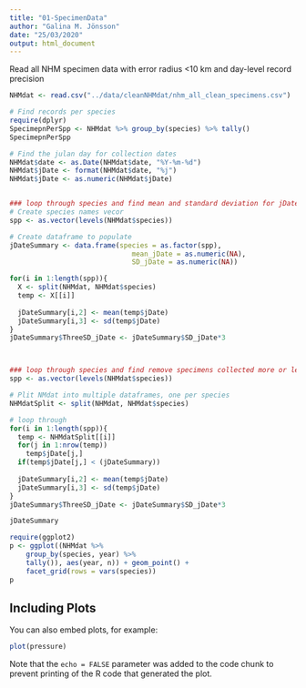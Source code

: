 ```yaml
---
title: "01-SpecimenData"
author: "Galina M. Jönsson"
date: "25/03/2020"
output: html_document
---
```


Read all NHM specimen data with error radius <10 km and day-level record precision
```r
NHMdat <- read.csv("../data/cleanNHMdat/nhm_all_clean_specimens.csv")

# Find records per species
require(dplyr)
SpecimepnPerSpp <- NHMdat %>% group_by(species) %>% tally()
SpecimepnPerSpp

# Find the julan day for collection dates
NHMdat$date <- as.Date(NHMdat$date, "%Y-%m-%d")
NHMdat$jDate <- format(NHMdat$date, "%j")
NHMdat$jDate <- as.numeric(NHMdat$jDate)


### loop through species and find mean and standard deviation for jDate across years
# Create species names vecor
spp <- as.vector(levels(NHMdat$species))

# Create dataframe to populate
jDateSummary <- data.frame(species = as.factor(spp),
                              mean_jDate = as.numeric(NA),
                              SD_jDate = as.numeric(NA))

for(i in 1:length(spp)){
  X <- split(NHMdat, NHMdat$species)
  temp <- X[[i]]
  
  jDateSummary[i,2] <- mean(temp$jDate)
  jDateSummary[i,3] <- sd(temp$jDate)
}
jDateSummary$ThreeSD_jDate <- jDateSummary$SD_jDate*3



### loop through species and find remove specimens collected more or less than three standard deviations from mean jDate across years
spp <- as.vector(levels(NHMdat$species))

# Plit NMdat into multiple dataframes, one per species
NHMdatSplit <- split(NHMdat, NHMdat$species)

# loop through
for(i in 1:length(spp)){
  temp <- NHMdatSplit[[i]]
  for(j in 1:nrow(temp))
    temp$jDate[j,]
  if(temp$jDate[j,] < (jDateSummary))
  
  jDateSummary[i,2] <- mean(temp$jDate)
  jDateSummary[i,3] <- sd(temp$jDate)
}
jDateSummary$ThreeSD_jDate <- jDateSummary$SD_jDate*3

jDateSummary
```


```r
require(ggplot2)
p <- ggplot((NHMdat %>%
    group_by(species, year) %>%
    tally()), aes(year, n)) + geom_point() +
    facet_grid(rows = vars(species))
p
```

## Including Plots

You can also embed plots, for example:

```r
plot(pressure)
```

Note that the `echo = FALSE` parameter was added to the code chunk to prevent printing of the R code that generated the plot.
